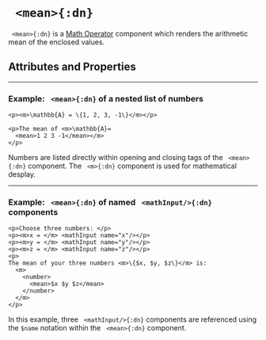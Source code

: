 


# ` <mean>{:dn}`

` <mean>{:dn}` is a [Math Operator](../document_structure/essentialConcepts#component-types) 
component which renders the arithmetic mean of the enclosed values.

## Attributes and Properties 
 <AttrDisplay name='mean'/> 
 <PropDisplay name='mean'/>

---

### Example: ` <mean>{:dn}` of a nested list of numbers


```doenet-editor-horiz
<p><m>\mathbb{A} = \{1, 2, 3, -1\}</m></p>

<p>The mean of <m>\mathbb{A}= 
  <mean>1 2 3 -1</mean></m>
</p>
```


Numbers are listed directly within opening and closing tags of the ` <mean>{:dn}` 
component. The ` <m>{:dn}` component is used for mathematical desplay.



---

### Example: ` <mean>{:dn}` of named ` <mathInput/>{:dn}` components


```doenet-editor-horiz
<p>Choose three numbers: </p>
<p><m>x = </m> <mathInput name="x"/></p>
<p><m>y = </m> <mathInput name="y"/></p> 
<p><m>z = </m> <mathInput name="z"/></p>
<p>  
The mean of your three numbers <m>\{$x, $y, $z\}</m> is:  
  <m>
    <number>
      <mean>$x $y $z</mean>
    </number>
  </m>
</p>
```



In this example, three ` <mathInput/>{:dn}` components 
are referenced using the `$name` notation within the ` <mean>{:dn}` component.

